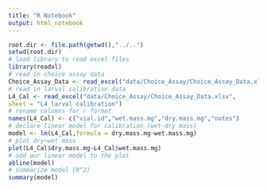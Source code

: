 ```yaml
---
title: "R Notebook"
output: html_notebook
---
```


```r
root.dir <- file.path(getwd(),"../..")
setwd(root.dir)
# load library to read excel files
library(readxl)
# read in choice assay data
Choice_Assay_Data <- read_excel("data/Choice_Assay/Choice_Assay_Data.xlsx")
# read in larval calibration data
L4_Cal <- read_excel("data/Choice_Assay/Choice_Assay_Data.xlsx",
sheet = "L4 larval calibration")
# rename columns for r format
names(L4_Cal) <- c("vial.id","wet.mass.mg","dry.mass.mg","notes")
# declare linear model for calibration (wet-dry mass)
model <- lm(L4_Cal,formula = dry.mass.mg~wet.mass.mg)
# plot dry~wet mass
plot(L4_Cal$dry.mass.mg~L4_Cal$wet.mass.mg)
# add our linear model to the plot
abline(model)
# summarize model (R^2)
summary(model)
```